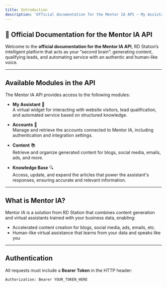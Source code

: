 ```yaml
---
title: Introduction
description: 'Official documentation for the Mentor IA API – My Assistant, Accounts, Content, and Knowledge Base'
---
```


## 📘 Official Documentation for the Mentor IA API

Welcome to the **official documentation for the Mentor IA API**, RD Station’s intelligent platform that acts as your “second brain”: generating content, qualifying leads, and automating service with an authentic and human-like voice.

---

## Available Modules in the API

The Mentor IA API provides access to the following modules:

- **My Assistant** 🧠  
  A virtual widget for interacting with website visitors, lead qualification, and automated service based on structured knowledge.

- **Accounts** 🧾  
  Manage and retrieve the accounts connected to Mentor IA, including authentication and integration settings.

- **Content** 📚  
  Retrieve and organize generated content for blogs, social media, emails, ads, and more.

- **Knowledge Base** 🔍  
  Access, update, and expand the articles that power the assistant's responses, ensuring accurate and relevant information.

---

## What is Mentor IA?

Mentor IA is a solution from RD Station that combines content generation and virtual assistants trained with your business data, enabling:

- Accelerated content creation for blogs, social media, ads, emails, etc.
- Human-like virtual assistance that learns from your data and speaks like you

---

## Authentication

All requests must include a **Bearer Token** in the HTTP header:

```http
Authorization: Bearer YOUR_TOKEN_HERE
```

